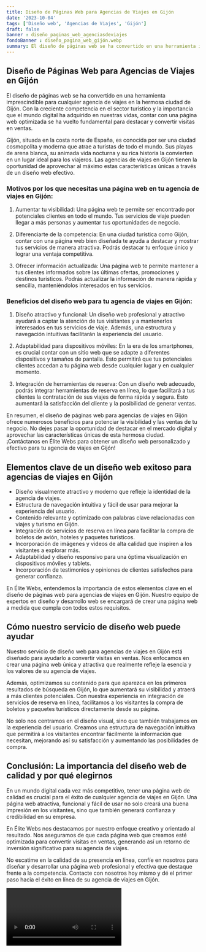 ```yaml
---
title: Diseño de Páginas Web para Agencias de Viajes en Gijón
date: '2023-10-04'
tags: ['Diseño web', 'Agencias de Viajes', 'Gijón']
draft: false
banner : diseño_paginas_web_agenciasdeviajes
fondoBanner : diseño_pagina_web_gijón.webp
summary: El diseño de páginas web se ha convertido en una herramienta imprescindible para cualquier agencia de viajes en la hermosa ciudad de Gijón. Con la creciente competencia en el sector turístico y la importancia que el mundo digital ha adquirido en nuestras vidas, contar con una página web optimizada se ha vuelto fundamental para destacar y convertir visitas en ventas.
---
```


## Diseño de Páginas Web para Agencias de Viajes en Gijón

El diseño de páginas web se ha convertido en una herramienta imprescindible para cualquier agencia de viajes en la hermosa ciudad de Gijón. Con la creciente competencia en el sector turístico y la importancia que el mundo digital ha adquirido en nuestras vidas, contar con una página web optimizada se ha vuelto fundamental para destacar y convertir visitas en ventas.

Gijón, situada en la costa norte de España, es conocida por ser una ciudad cosmopolita y moderna que atrae a turistas de todo el mundo. Sus playas de arena blanca, su animada vida nocturna y su rica historia la convierten en un lugar ideal para los viajeros. Las agencias de viajes en Gijón tienen la oportunidad de aprovechar al máximo estas características únicas a través de un diseño web efectivo.

### Motivos por los que necesitas una página web en tu agencia de viajes en Gijón:

1. Aumentar tu visibilidad: Una página web te permite ser encontrado por potenciales clientes en todo el mundo. Tus servicios de viaje pueden llegar a más personas y aumentar tus oportunidades de negocio.

2. Diferenciarte de la competencia: En una ciudad turística como Gijón, contar con una página web bien diseñada te ayuda a destacar y mostrar tus servicios de manera atractiva. Podrás destacar tu enfoque único y lograr una ventaja competitiva.

3. Ofrecer información actualizada: Una página web te permite mantener a tus clientes informados sobre las últimas ofertas, promociones y destinos turísticos. Podrás actualizar la información de manera rápida y sencilla, manteniéndolos interesados en tus servicios.

### Beneficios del diseño web para tu agencia de viajes en Gijón:

1. Diseño atractivo y funcional: Un diseño web profesional y atractivo ayudará a captar la atención de tus visitantes y a mantenerlos interesados en tus servicios de viaje. Además, una estructura y navegación intuitivas facilitarán la experiencia del usuario.

2. Adaptabilidad para dispositivos móviles: En la era de los smartphones, es crucial contar con un sitio web que se adapte a diferentes dispositivos y tamaños de pantalla. Esto permitirá que tus potenciales clientes accedan a tu página web desde cualquier lugar y en cualquier momento.

3. Integración de herramientas de reserva: Con un diseño web adecuado, podrás integrar herramientas de reserva en línea, lo que facilitará a tus clientes la contratación de sus viajes de forma rápida y segura. Esto aumentará la satisfacción del cliente y la posibilidad de generar ventas.

En resumen, el diseño de páginas web para agencias de viajes en Gijón ofrece numerosos beneficios para potenciar la visibilidad y las ventas de tu negocio. No dejes pasar la oportunidad de destacar en el mercado digital y aprovechar las características únicas de esta hermosa ciudad. ¡Contáctanos en Élite Webs para obtener un diseño web personalizado y efectivo para tu agencia de viajes en Gijón!

<GifSeo />

<Cta />

## Elementos clave de un diseño web exitoso para agencias de viajes en Gijón

- Diseño visualmente atractivo y moderno que refleje la identidad de la agencia de viajes.
- Estructura de navegación intuitiva y fácil de usar para mejorar la experiencia del usuario.
- Contenido relevante y optimizado con palabras clave relacionadas con viajes y turismo en Gijón.
- Integración de servicios de reserva en línea para facilitar la compra de boletos de avión, hoteles y paquetes turísticos.
- Incorporación de imágenes y videos de alta calidad que inspiren a los visitantes a explorar más.
- Adaptabilidad y diseño responsivo para una óptima visualización en dispositivos móviles y tablets.
- Incorporación de testimonios y opiniones de clientes satisfechos para generar confianza.

En Élite Webs, entendemos la importancia de estos elementos clave en el diseño de páginas web para agencias de viajes en Gijón. Nuestro equipo de expertos en diseño y desarrollo web se encargará de crear una página web a medida que cumpla con todos estos requisitos.

## Cómo nuestro servicio de diseño web puede ayudar

Nuestro servicio de diseño web para agencias de viajes en Gijón está diseñado para ayudarlo a convertir visitas en ventas. Nos enfocamos en crear una página web única y atractiva que realmente refleje la esencia y los valores de su agencia de viajes. 

Además, optimizamos su contenido para que aparezca en los primeros resultados de búsqueda en Gijón, lo que aumentará su visibilidad y atraerá a más clientes potenciales. Con nuestra experiencia en integración de servicios de reserva en línea, facilitamos a los visitantes la compra de boletos y paquetes turísticos directamente desde su página.

No solo nos centramos en el diseño visual, sino que también trabajamos en la experiencia del usuario. Creamos una estructura de navegación intuitiva que permitirá a los visitantes encontrar fácilmente la información que necesitan, mejorando así su satisfacción y aumentando las posibilidades de compra.

## Conclusión: La importancia del diseño web de calidad y por qué elegirnos

En un mundo digital cada vez más competitivo, tener una página web de calidad es crucial para el éxito de cualquier agencia de viajes en Gijón. Una página web atractiva, funcional y fácil de usar no solo creará una buena impresión en los visitantes, sino que también generará confianza y credibilidad en su empresa.

En Élite Webs nos destacamos por nuestro enfoque creativo y orientado al resultado. Nos aseguramos de que cada página web que creamos esté optimizada para convertir visitas en ventas, generando así un retorno de inversión significativo para su agencia de viajes.

No escatime en la calidad de su presencia en línea, confíe en nosotros para diseñar y desarrollar una página web profesional y efectiva que destaque frente a la competencia. Contacte con nosotros hoy mismo y dé el primer paso hacia el éxito en línea de su agencia de viajes en Gijón.

<Video />

<CtaBot job='Agencias de Viajes' city='Gijón'/>

<Gmaps query='Gijón+españa+maps' />